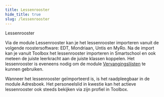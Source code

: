 ```yaml
---
title: Lessenrooster
hide_title: true
slug: /lessenrooster
---
```


<ImageTitle img="calendar.png">Lessenrooster</ImageTitle>

Via de module Lessenrooster kan je het lessenrooster importeren vanuit de volgende roostersoftware: EDT, Mondriaan, Untis en MyRo. Na de import kan je vanuit Toolbox het lessenrooster importeren in Smartschool en ook meteen de juiste leerkracht aan de juiste klassen koppelen. Het lessenrooster is eveneens nodig om de module [Vervangingslijsten](/vervangingslijsten) te kunnen gebruiken. 

Wanneer het lessenrooster geïmporteerd is, is het raadpleegbaar in de module Adresboek. Het personeelslid in kwestie kan het actieve lessenrooster ook steeds bekijken via zijn profiel in Toolbox. 

<DocCardList />